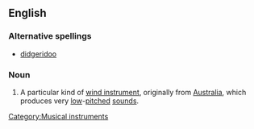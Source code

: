 ==English==
{{wikipedia}}

===Alternative spellings===
*[[didgeridoo]]

===Noun===
{{en-noun}}

# A particular kind of [[wind instrument]], originally from [[Australia]], which produces very [[low]]-[[pitch]]ed [[sound]]s.

[[Category:Musical instruments]]